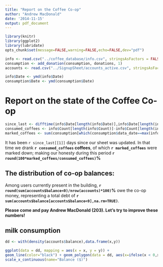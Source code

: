 ```yaml
---
title: "Report on the Coffee Co-op"
author: "Andrew MacDonald"
date: '2014-11-15'
output: pdf_document
---
```


```r
library(knitr)
library(ggplot2)
library(lubridate)
opts_chunk$set(message=FALSE,warning=FALSE,echo=FALSE,dev="pdf")

info <- read.csv("../coffee_database/info.csv", stringsAsFactors = FALSE)
consumption <- add_donation(consumption, donations, 1)
accounts <- read.csv("../SignupSheet/accounts_active.csv", stringsAsFactors = FALSE)

info$Date <- ymd(info$Date)
consumption$Date <- ymd(consumption$Date)
```

# Report on the state of the Coffee Co-op
```r
since_last <- difftime(info$Date[length(info$Date)],info$Date[length(info$Date)-1],units="days")
consumed_coffees <- info$Count[length(info$Count)]-info$Count[length(info$Count)-1]
marked_coffees <- sum(consumption[which(consumption$data_date==max(info$Date)),"Coffee"])
```

It has been `r since_last[[1]]` days since our sheet was updated. In that time we drank **`r consumed_coffees` coffees**, of which **`r marked_coffees`** were marked down; making our honesty during this period **`r round(100*marked_coffees/consumed_coffees)`%**

## The distribution of co-op balances:
Among users currently present in the building, **`r round(sum(accounts$balance<0)/nrow(accounts)*100)`%** owe the co-op money, representing a total debt of **`r sum(accounts$balance[accounts$balance<0],na.rm=TRUE)`**.

**Please come and pay Andrew MacDonald (203).  Let's try to improve these numbers!**

## milk consumption


```r
dd <- with(density(accounts$balance),data.frame(x,y))

ggplot(data = dd, mapping = aes(x = x, y = y)) +
geom_line(color="black") + geom_polygon(data = dd, aes(x=ifelse(x < 0,x,0), y=y))+scale_y_continuous(limits = c(0,max(dd$y)), name="Density") +
scale_x_continuous(name="Balance ($)")

```